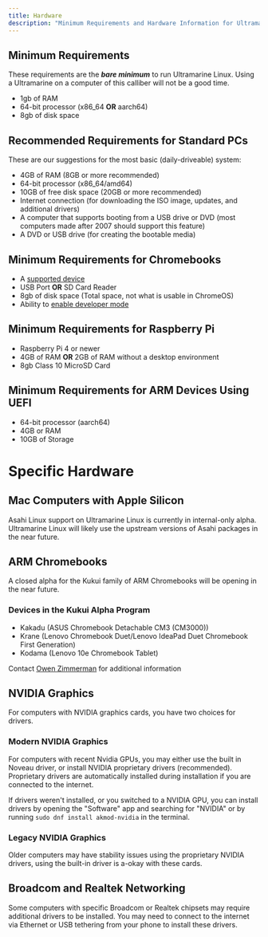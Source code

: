 ```yaml
---
title: Hardware
description: "Minimum Requirements and Hardware Information for Ultramarine Linux"
---
```



## Minimum Requirements

These requirements are the **_bare minimum_** to run Ultramarine Linux. Using a Ultramarine on a computer of this calliber will not be a good time.

- 1gb of RAM
- 64-bit processor (x86_64 **OR** aarch64)
- 8gb of disk space

## Recommended Requirements for Standard PCs

These are our suggestions for the most basic (daily-driveable) system:

- 4GB of RAM (8GB or more recommended)
- 64-bit processor (x86_64/amd64)
- 10GB of free disk space (20GB or more recommended)
- Internet connection (for downloading the ISO image, updates, and additional drivers)
- A computer that supports booting from a USB drive or DVD (most computers made after 2007 should support this feature)
- A DVD or USB drive (for creating the bootable media)

## Minimum Requirements for Chromebooks

- A [supported device](wiki.ultramarine-linux.org/chromebook/supported-devices)
- USB Port **OR** SD Card Reader
- 8gb of disk space (Total space, not what is usable in ChromeOS)
- Ability to [enable developer mode](wiki.ultramarine-linux.org/chromebook/enabling-developer-mode)

## Minimum Requirements for Raspberry Pi

- Raspberry Pi 4 or newer
- 4GB of RAM **OR** 2GB of RAM without a desktop environment
- 8gb Class 10 MicroSD Card

## Minimum Requirements for ARM Devices Using UEFI

- 64-bit processor (aarch64)
- 4GB or RAM
- 10GB of Storage

# Specific Hardware

## Mac Computers with Apple Silicon

Asahi Linux support on Ultramarine Linux is currently in internal-only alpha. Ultramarine Linux will likely use the upstream versions of Asahi packages in the near future.

## ARM Chromebooks

A closed alpha for the Kukui family of ARM Chromebooks will be opening in the near future.

### Devices in the Kukui Alpha Program

- Kakadu (ASUS Chromebook Detachable CM3 (CM3000))
- Krane (Lenovo Chromebook Duet/Lenovo IdeaPad Duet Chromebook First Generation)
- Kodama (Lenovo 10e Chromebook Tablet)

Contact [Owen Zimmerman](mailto:owen@fyralabs.com) for additional information

## NVIDIA Graphics

For computers with NVIDIA graphics cards, you have two choices for drivers.

### Modern NVIDIA Graphics

For computers with recent Nvidia GPUs, you may either use the built in Noveau driver, or install NVIDIA proprietary drivers (recommended). Proprietary drivers are automatically installed during installation if you are connected to the internet.

If drivers weren't installed, or you switched to a NVIDIA GPU, you can install drivers by opening the "Software" app and searching for "NVIDIA" or by running `sudo dnf install akmod-nvidia` in the terminal.

### Legacy NVIDIA Graphics

Older computers may have stability issues using the proprietary NVIDIA drivers, using the built-in driver is a-okay with these cards.

## Broadcom and Realtek Networking

Some computers with specific Broadcom or Realtek chipsets may require additional drivers to be installed. You may need to connect to the internet via Ethernet or USB tethering from your phone to install these drivers.
